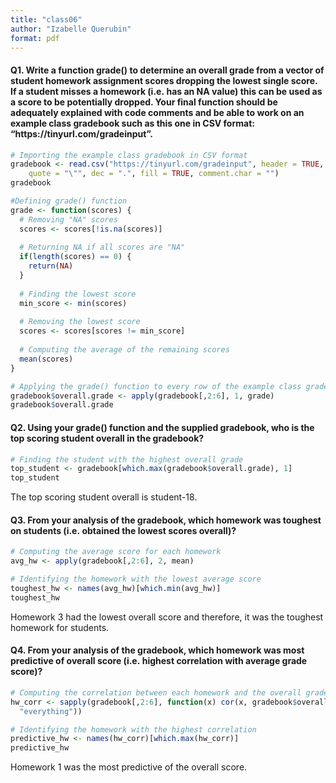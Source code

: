 ```yaml
---
title: "class06"
author: "Izabelle Querubin"
format: pdf
---
```


#### Q1. Write a function grade() to determine an overall grade from a vector of student homework assignment scores dropping the lowest single score. If a student misses a homework (i.e. has an NA value) this can be used as a score to be potentially dropped. Your final function should be adequately explained with code comments and be able to work on an example class gradebook such as this one in CSV format: "https://tinyurl.com/gradeinput".

```r
# Importing the example class gradebook in CSV format
gradebook <- read.csv("https://tinyurl.com/gradeinput", header = TRUE, sep = ",",  
    quote = "\"", dec = ".", fill = TRUE, comment.char = "")
gradebook
```

```r
#Defining grade() function
grade <- function(scores) {
  # Removing "NA" scores
  scores <- scores[!is.na(scores)]
  
  # Returning NA if all scores are "NA"
  if(length(scores) == 0) {
    return(NA)
  }
  
  # Finding the lowest score
  min_score <- min(scores)
  
  # Removing the lowest score
  scores <- scores[scores != min_score]
  
  # Computing the average of the remaining scores
  mean(scores)
}

# Applying the grade() function to every row of the example class gradebook
gradebook$overall.grade <- apply(gradebook[,2:6], 1, grade)
gradebook$overall.grade
```

#### Q2. Using your grade() function and the supplied gradebook, who is the top scoring student overall in the gradebook?

```r
# Finding the student with the highest overall grade
top_student <- gradebook[which.max(gradebook$overall.grade), 1]
top_student
```

The top scoring student overall is student-18.

#### Q3. From your analysis of the gradebook, which homework was toughest on students (i.e. obtained the lowest scores overall)?

```r
# Computing the average score for each homework
avg_hw <- apply(gradebook[,2:6], 2, mean)

# Identifying the homework with the lowest average score
toughest_hw <- names(avg_hw)[which.min(avg_hw)]
toughest_hw
```

Homework 3 had the lowest overall score and therefore, it was the toughest homework for students.

#### Q4. From your analysis of the gradebook, which homework was most predictive of overall score (i.e. highest correlation with average grade score)?

```r
# Computing the correlation between each homework and the overall grades
hw_corr <- sapply(gradebook[,2:6], function(x) cor(x, gradebook$overall.grade, use =    
  "everything"))

# Identifying the homework with the highest correlation
predictive_hw <- names(hw_corr)[which.max(hw_corr)]
predictive_hw
```

Homework 1 was the most predictive of the overall score.
